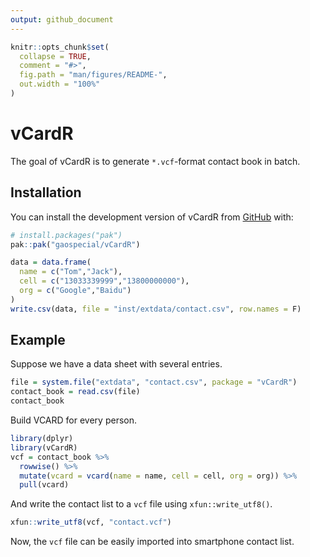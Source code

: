 ```yaml
---
output: github_document
---
```


<!-- README.md is generated from README.Rmd. Please edit that file -->

```r
knitr::opts_chunk$set(
  collapse = TRUE,
  comment = "#>",
  fig.path = "man/figures/README-",
  out.width = "100%"
)
```

# vCardR

<!-- badges: start -->
<!-- badges: end -->

The goal of vCardR is to generate `*.vcf`-format contact book in batch.

## Installation

You can install the development version of vCardR from [GitHub](https://github.com/) with:

``` r
# install.packages("pak")
pak::pak("gaospecial/vCardR")
```

```r
data = data.frame(
  name = c("Tom","Jack"),
  cell = c("13033339999","13800000000"),
  org = c("Google","Baidu")
)
write.csv(data, file = "inst/extdata/contact.csv", row.names = F)
```


## Example

Suppose we have a data sheet with several entries.

```r
file = system.file("extdata", "contact.csv", package = "vCardR")
contact_book = read.csv(file)
contact_book
```

Build VCARD for every person.

```r
library(dplyr)
library(vCardR)
vcf = contact_book %>% 
  rowwise() %>% 
  mutate(vcard = vcard(name = name, cell = cell, org = org)) %>% 
  pull(vcard)
```

And write the contact list to a `vcf` file using `xfun::write_utf8()`.

```r
xfun::write_utf8(vcf, "contact.vcf")
```

Now, the `vcf` file can be easily imported into smartphone contact list.
